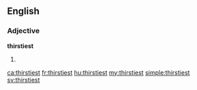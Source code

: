 ==English==

===Adjective===
'''thirstiest'''

# {{en-superlative of|thirsty}}

[[ca:thirstiest]]
[[fr:thirstiest]]
[[hu:thirstiest]]
[[my:thirstiest]]
[[simple:thirstiest]]
[[sv:thirstiest]]